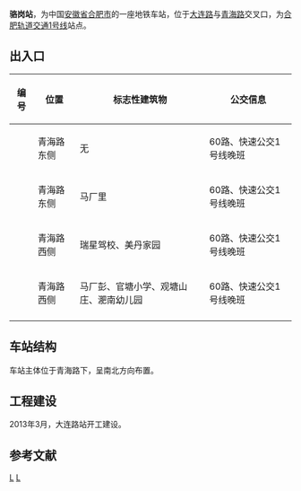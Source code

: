 {{Infobox station
| name = 骆岗站
| eng_name = Luogang
| former = 大连路站
| symbol_right = {{Rail-interchange|hefei|metro}}
| linecolour = {{HFM color|1}}
| image = Platform of Luogang Station from train of Hefei Metro Line 1.jpg
| alt = 
| caption = 
| other_name = 
| address = {{CHN}}[[安徽省|安徽省]][[合肥市|合肥市]][[包河区|包河区]]青海路与大连路交口
| borough = <!--[[安徽省|安徽省]][[合肥市|合肥市]][[包河区|包河区]]-->
| country = <!--{{CHN}}-->
| coordinates = {{coord|31.7851|N|117.2861|E|display=inline,title}}
| operator = [[合肥城市轨道交通有限公司|合肥城市轨道交通有限公司]]
| line = 1号线
| distance = 
| platform = 1[[岛式站台|岛式站台]]
| interchange = [[File:Hefei-bus-logo.png|20px]] [[合肥公交|合肥公交]]官塘站、美丹站
| structure = 地下车站
| hall = 地下站厅
| levels = 2
| exit = 4
| disabled = 
| code = 
| opened = 2016年12月26日
| closed =2020年1月30日<ref>{{cite news|url=http://news.sina.com.cn/c/2020-01-30/doc-iimxyqvy9066852.shtml|title=合肥地铁运营时间大调整 部分车站暂停运营|date=2020-01-30|accessdate=2020-01-31|publisher=新浪网|archive-date=2020-01-31|archive-url=https://web.archive.org/web/20200131065509/http://news.sina.com.cn/c/2020-01-30/doc-iimxyqvy9066852.shtml|dead-url=no}}</ref>
| status = 使用中
| passengers = 
| pass_year = 
| services = 
{{Adjacent stations|system=HFM|line1=1|left1=南站南广场|right1=高王}}
}}
'''骆岗站'''，为中国[[安徽省|安徽省]][[合肥市|合肥市]]的一座地铁车站，位于[[大连路|大连路]]与[[青海路|青海路]]交叉口，为[[合肥轨道交通1号线|合肥轨道交通1号线]]站点。

== 出入口 ==
{| class="wikitable"
! 编号 !! 位置 !! 标志性建筑物
!公交信息
|-
| {{港鐵出口|A}} || 青海路东侧 || 无
|60路、快速公交1号线晚班
|-
| {{港鐵出口|B}} || 青海路东侧 || 马厂里
|60路、快速公交1号线晚班
|-
| {{港鐵出口|C}} || 青海路西侧 || 瑞星驾校、美丹家园
|60路、快速公交1号线晚班
|-
| {{港鐵出口|D}} || 青海路西侧 || 马厂彭、官塘小学、观塘山庄、淝南幼儿园
|60路、快速公交1号线晚班
|-
|}


== 车站结构 ==
车站主体位于青海路下，呈南北方向布置。

== 工程建设 ==
2013年3月，大连路站开工建设。

==参考文献==
{{reflist}}


{{合肥地铁车站}}
{{合肥轨道交通1号线车站}}
[[Category:合肥轨道交通1号线车站|L]]
[[Category:2016年启用的铁路车站|L]]